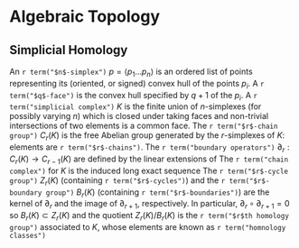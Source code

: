 # Algebraic Topology

## Simplicial Homology

An `r term("$n$-simplex")` $p = \langle p_1 \dots p_n \rangle$ is an ordered list of points representing its (oriented, or signed) convex hull of the points $p_i$. A `r term("$q$-face")` is the convex hull specified by $q + 1$ of the $p_i$. A `r term("simplicial complex")` $K$ is the finite union of $n$-simplexes (for possibly varying $n$) which is closed under taking faces and non-trivial intersections of two elements is a common face. The `r term("$r$-chain group")` $C_r(K)$ is the free Abelian group generated by the $r$-simplexes of $K$: elements are `r term("$r$-chains")`. The `r term("boundary operators")` $\partial_{r} : C_{r}(K) \to C_{r-1}(K)$ are defined by the linear extensions of
\begin{equation}
    \langle p_0 \dots p_r \rangle \mapsto \sum_i (-1)^i (p_0 \dots \hat{p}_i \dots p_r).
\end{equation}
The `r term("chain complex")` for $K$ is the induced long exact sequence
\begin{equation}
    0 \to C_n(K) \to \dots \to C_1(K) \to C_0(K) \to 0
\end{equation}
The `r term("$r$-cycle group")` $Z_r(K)$ (containing `r term("$r$-cycles")`) and the `r term("$r$-boundary group")` $B_r(K)$ (containing `r term("$r$-boundaries")`) are the kernel of $\partial_r$ and the image of $\partial_{r+1}$, respectively. In particular, $\partial_{r} \circ \partial_{r+1} = 0$ so $B_r(K) \subset Z_r(K)$ and the quotient $Z_r(K)/B_r(K)$ is the `r term("$r$th homology group")` associated to $K$, whose elements are known as `r term("homnology classes")`
